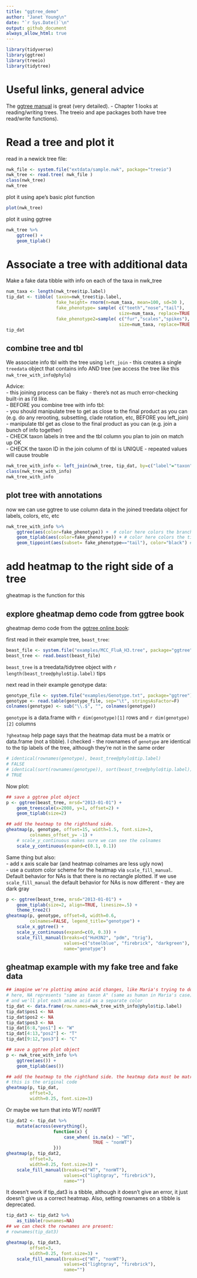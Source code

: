```yaml
---
title: "ggtree_demo"
author: "Janet Young\n"
date: "`r Sys.Date()`\n"
output: github_document
always_allow_html: true
---
```


```r
library(tidyverse)
library(ggtree)
library(treeio)
library(tidytree)
```

# Useful links, general advice

The [ggtree manual](http://yulab-smu.top/treedata-book/index.html) is great (very detailed).
    - Chapter 1 looks at reading/writing trees.  The treeio and ape packages both have tree read/write functions).


# Read a tree and plot it

read in a newick tree file: 
```r
nwk_file <- system.file("extdata/sample.nwk", package="treeio") 
nwk_tree <- read.tree( nwk_file )
class(nwk_tree)
nwk_tree
```

plot it using ape's basic plot function
```r
plot(nwk_tree)
```

plot it using ggtree
```r
nwk_tree %>% 
    ggtree() +
    geom_tiplab()
```

# Associate a tree with additional data

Make a fake data tibble with info on each of the taxa in nwk_tree

```r
num_taxa <- length(nwk_tree$tip.label)
tip_dat <- tibble( taxon=nwk_tree$tip.label,
                   fake_height= rnorm(n=num_taxa, mean=100, sd=30 ),
                   fake_phenotype= sample( c("teeth","nose","tail"), 
                                           size=num_taxa, replace=TRUE ),
                   fake_phenotype2=sample( c("fur","scales","spikes"), 
                                           size=num_taxa, replace=TRUE ) )
tip_dat
```

## combine tree and tbl

We associate info tbl with the tree using `left_join` - this creates a single `treedata` object that contains info AND tree (we access the tree like this `nwk_tree_with_info@phylo`) 

Advice:    
- this joining process can be flaky - there's not as much error-checking built-in as I'd like.    
- BEFORE you combine tree with info tbl:   
    - you should manipulate tree to get as close to the final product as you can (e.g. do any rerooting, subsetting, clade rotation, etc, BEFORE you left_join)      
    - manipulate tbl get as close to the final product as you can (e.g. join a bunch of info together)      
    - CHECK taxon labels in tree and the tbl column you plan to join on match up OK    
    - CHECK the taxon ID in the join column of tbl is UNIQUE - repeated values will cause trouble    


```r
nwk_tree_with_info <- left_join(nwk_tree, tip_dat, by=c("label"="taxon"))
class(nwk_tree_with_info)
nwk_tree_with_info
```


## plot tree with annotations

now we can use ggtree to use column data in the joined treedata object for labels, colors, etc, etc

```r
nwk_tree_with_info %>% 
    ggtree(aes(color=fake_phenotype)) +  # color here colors the branches
    geom_tiplab(aes(color=fake_phenotype)) + # color here colors the tip labels
    geom_tippoint(aes(subset= fake_phenotype=="tail"), color="black") # add dots to taxa, using subset
```


# add heatmap to the right side of a tree

gheatmap is the function for this

## explore gheatmap demo code from ggtree book

gheatmap demo code from the [ggtree online book](http://yulab-smu.top/treedata-book/chapter7.html#gheatmap):

first read in their example tree, `beast_tree`: 

```r
beast_file <- system.file("examples/MCC_FluA_H3.tree", package="ggtree")
beast_tree <- read.beast(beast_file)
```

`beast_tree` is a treedata/tidytree object with `r length(beast_tree@phylo$tip.label)` tips


next read in their example genotype data: 

```r
genotype_file <- system.file("examples/Genotype.txt", package="ggtree")
genotype <- read.table(genotype_file, sep="\t", stringsAsFactor=F)
colnames(genotype) <- sub("\\.$", "", colnames(genotype))
```

`genotype` is a data.frame with `r dim(genotype)[1]` rows and `r dim(genotype)[2]` columns

`?gheatmap` help page says that the heatmap data must be a matrix or data.frame (not a tibble). I checked - the rownames of `genotype` are identical to the tip labels of the tree, although they're not in the same order


```r
# identical(rownames(genotype), beast_tree@phylo$tip.label)
# FALSE
# identical(sort(rownames(genotype)), sort(beast_tree@phylo$tip.label))
# TRUE
```

Now plot:

```r
## save a ggtree plot object
p <- ggtree(beast_tree, mrsd="2013-01-01") + 
    geom_treescale(x=2008, y=1, offset=2) + 
    geom_tiplab(size=2)

## add the heatmap to the righthand side. 
gheatmap(p, genotype, offset=15, width=1.5, font.size=3,
         colnames_offset_y= -1) + 
    # scale_y_continuous makes sure we can see the colnames
    scale_y_continuous(expand=c(0.1, 0.1))
```



Same thing but also:    
- add x axis scale bar (and heatmap colnames are less ugly now)    
- use a custom color scheme for the heatmap via `scale_fill_manual`. Default behavior for NAs is that there is no rectangle plotted. If we use `scale_fill_manual` the default behavior for NAs is now different - they are dark gray    

```r
p <- ggtree(beast_tree, mrsd="2013-01-01") + 
    geom_tiplab(size=2, align=TRUE, linesize=.5) + 
    theme_tree2()
gheatmap(p, genotype, offset=8, width=0.6, 
         colnames=FALSE, legend_title="genotype") +
    scale_x_ggtree() + 
    scale_y_continuous(expand=c(0, 0.3)) +
    scale_fill_manual(breaks=c("HuH3N2", "pdm", "trig"), 
                      values=c("steelblue", "firebrick", "darkgreen"), 
                      name="genotype")
```

## gheatmap example with my fake tree and fake data


```r
## imagine we're plotting amino acid changes, like Maria's trying to do
# here, NA represents "same as taxon A" (same as human in Maria's case)
# and we'll plot each amino acid as a separate color
tip_dat <- data.frame(row.names=nwk_tree_with_info@phylo$tip.label)
tip_dat$pos1 <- NA
tip_dat$pos2 <- NA
tip_dat$pos3 <- NA
tip_dat[6:8,"pos1"] <- "W"
tip_dat[4:13,"pos2"] <- "T"
tip_dat[9:12,"pos3"] <- "C"

## save a ggtree plot object
p <- nwk_tree_with_info %>% 
    ggtree(aes()) + 
    geom_tiplab(aes())

## add the heatmap to the righthand side. the heatmap data must be matrix or data.frame
# this is the original code
gheatmap(p, tip_dat, 
         offset=3,
         width=0.25, font.size=3) 
```

Or maybe we turn that into WT/ nonWT
```r
tip_dat2 <- tip_dat %>% 
    mutate(across(everything(),
                  function(x) {
                      case_when( is.na(x) ~ "WT",
                                 TRUE ~ "nonWT")
                  }))
gheatmap(p, tip_dat2, 
         offset=3,
         width=0.25, font.size=3) +
    scale_fill_manual(breaks=c("WT", "nonWT"), 
                      values=c("lightgray", "firebrick"), 
                      name="")
```


It doesn't work if tip_dat3 is a tibble, although it doesn't give an error, it just doesn't give us a correct heatmap.   Also, setting rownames on a tibble is deprecated.

```r
tip_dat3 <- tip_dat2 %>% 
    as_tibble(rownames=NA)
## we can check the rownames are present:
# rownames(tip_dat3)

gheatmap(p, tip_dat3, 
         offset=3,
         width=0.25, font.size=3) +
    scale_fill_manual(breaks=c("WT", "nonWT"), 
                      values=c("lightgray", "firebrick"), 
                      name="")
```

